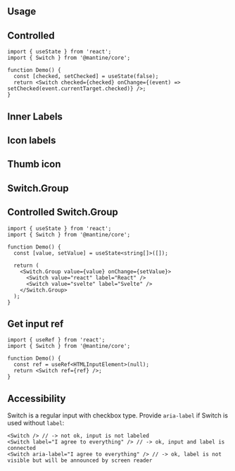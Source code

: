 

## Usage

<Demo data={SwitchDemos.configurator} />

## Controlled

```tsx
import { useState } from 'react';
import { Switch } from '@mantine/core';

function Demo() {
  const [checked, setChecked] = useState(false);
  return <Switch checked={checked} onChange={(event) => setChecked(event.currentTarget.checked)} />;
}
```

## Inner Labels

<Demo data={SwitchDemos.labels} />

## Icon labels

<Demo data={SwitchDemos.iconLabels} />

## Thumb icon

<Demo data={SwitchDemos.thumbIcon} />

## Switch.Group

<Demo data={SwitchDemos.groupConfigurator} />

## Controlled Switch.Group

```tsx
import { useState } from 'react';
import { Switch } from '@mantine/core';

function Demo() {
  const [value, setValue] = useState<string[]>([]);

  return (
    <Switch.Group value={value} onChange={setValue}>
      <Switch value="react" label="React" />
      <Switch value="svelte" label="Svelte" />
    </Switch.Group>
  );
}
```

## Get input ref

```tsx
import { useRef } from 'react';
import { Switch } from '@mantine/core';

function Demo() {
  const ref = useRef<HTMLInputElement>(null);
  return <Switch ref={ref} />;
}
```

## Accessibility

Switch is a regular input with checkbox type. Provide `aria-label` if Switch is used without `label`:

```tsx
<Switch /> // -> not ok, input is not labeled
<Switch label="I agree to everything" /> // -> ok, input and label is connected
<Switch aria-label="I agree to everything" /> // -> ok, label is not visible but will be announced by screen reader
```
